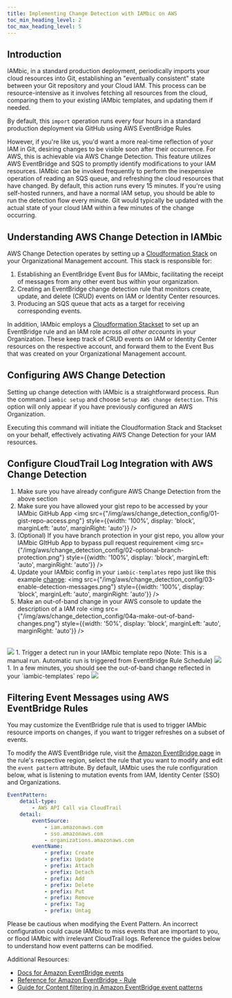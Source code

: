 ```yaml
---
title: Implementing Change Detection with IAMbic on AWS
toc_min_heading_level: 2
toc_max_heading_level: 5
---
```


## Introduction

IAMbic, in a standard production deployment, periodically imports your cloud resources into Git, establishing an "eventually consistent" state
between your Git repository and your Cloud IAM. This process can be resource-intensive as it involves fetching all resources from the cloud,
comparing them to your existing IAMbic templates, and updating them if needed.

By default, this `import` operation runs every four hours
in a standard production deployment via GitHub using AWS EventBridge Rules

However, if you're like us, you'd want a more real-time reflection of your IAM in Git, desiring changes to be visible
soon after their occurrence. For AWS, this is achievable via AWS Change Detection. This feature utilizes AWS EventBridge and
SQS to promptly identify modifications to your IAM resources. IAMbic can be
invoked frequently to perform the inexpensive operation of reading an SQS queue, and refreshing the cloud resources that have changed.
By default, this action runs every 15 minutes. If you're using self-hosted runners, and have a normal IAM setup,
you should be able to run the detection flow every minute. Git would typically be updated with the actual state of your cloud IAM
within a few minutes of the change occurring.

## Understanding AWS Change Detection in IAMbic

AWS Change Detection operates by setting up a [Cloudformation Stack](https://github.com/noqdev/iambic/blob/main/iambic/plugins/v0_1_0/aws/cloud_formation/templates/IdentityRuleDestination.yml)
on your Organizational Management account. This stack is responsible for:

1. Establishing an EventBridge Event Bus for IAMbic, facilitating the receipt of messages from any other event bus within your organization.
2. Creating an EventBridge change detection rule that monitors create, update, and delete (CRUD) events on IAM or Identity Center resources.
3. Producing an SQS queue that acts as a target for receiving corresponding events.

In addition, IAMbic employs a [Cloudformation Stackset](https://github.com/noqdev/iambic/blob/main/iambic/plugins/v0_1_0/aws/cloud_formation/templates/IdentityRuleForwarder.yml)
to set up an EventBridge rule and an IAM role across *all other accounts* in your Organization. These keep track of CRUD events on IAM or Identity Center resources
on the respective account, and forward them to the Event Bus that was created on your Organizational Management account.

## Configuring AWS Change Detection

Setting up change detection with IAMbic is a straightforward process. Run the command `iambic setup` and choose
`Setup AWS change detection`. This option will only appear if you have previously configured an AWS Organization.

Executing this command will initiate the Cloudformation Stack and Stackset on your behalf,
effectively activating AWS Change Detection for your IAM resources.

## Configure CloudTrail Log Integration with AWS Change Detection

1. Make sure you have already configure AWS Change Detection from the above section
1. Make sure you have allowed your gist repo to be accessed by your IAMbic GitHub App
<img src={"/img/aws/change_detection_config/01-gist-repo-access.png"} style={{width: '100%', display: 'block', marginLeft: 'auto', marginRight: 'auto'}} />
1. (Optional) If you have branch protection in your gist repo, you allow your IAMbic GItHub App to bypass pull request requirement
<img src={"/img/aws/change_detection_config/02-optional-branch-protection.png"} style={{width: '100%', display: 'block', marginLeft: 'auto', marginRight: 'auto'}} />
1. Update your IAMbic config in your `iambic-templates` repo just like this example [change](https://github.com/noqdev/iambic-templates-examples/commit/e15442b1275504d5953b83ca1030ad3427468058):
<img src={"/img/aws/change_detection_config/03-enable-detection-messages.png"} style={{width: '100%', display: 'block', marginLeft: 'auto', marginRight: 'auto'}} />
1. Make an out-of-band change in your AWS console to update the description of a IAM role
<img src={"/img/aws/change_detection_config/04a-make-out-of-band-changes.png"} style={{width: '50%', display: 'block', marginLeft: 'auto', marginRight: 'auto'}} />
<br/>
<img src={"/img/aws/change_detection_config/04b-make-out-of-band-changes.png"} style={{width: '50%', display: 'block', marginLeft: 'auto', marginRight: 'auto'}} />
1. Trigger a detect run in your IAMbic template repo (Note: This is a manual run. Automatic run is triggered from EventBridge Rule Schedule)
<img src={"/img/aws/change_detection_config/05-run-detect-action.png"} style={{width: '100%', display: 'block', marginLeft: 'auto', marginRight: 'auto'}} />
1. In a few minutes, you should see the out-of-band change reflected in your `iambic-templates` repo
<img src={"/img/aws/change_detection_config/06-detect-result.png"} style={{width: '100%', display: 'block', marginLeft: 'auto', marginRight: 'auto'}} />

## Filtering Event Messages using AWS EventBridge Rules
You may customize the EventBridge rule that is used to trigger IAMbic resource imports on changes, if you want
to trigger refreshes on a subset of events.

To modify the AWS EventBridge rule, visit the [Amazon EventBridge page](https://us-east-1.console.aws.amazon.com/events/home?region=us-east-1#/rules)
in the rule's respective region, select the rule that you want to modify and edit the `event pattern` attribute.
By default, IAMbic uses the rule configuration below, what is listening to mutation events from IAM, Identity Center (SSO) and Organizations.

```yaml
EventPattern:
    detail-type:
        - AWS API Call via CloudTrail
    detail:
        eventSource:
            - iam.amazonaws.com
            - sso.amazonaws.com
            - organizations.amazonaws.com
        eventName:
            - prefix: Create
            - prefix: Update
            - prefix: Attach
            - prefix: Detach
            - prefix: Add
            - prefix: Delete
            - prefix: Put
            - prefix: Remove
            - prefix: Tag
            - prefix: Untag
```
Please be cautious when modifying the Event Pattern.
An incorrect configuration could cause IAMbic to miss events that are important to you, or flood IAMbic with irrelevant CloudTrail logs.
Reference the guides below to understand how event patterns can be modified.

Additional Resources:
- [Docs for Amazon EventBridge events](https://docs.aws.amazon.com/eventbridge/latest/userguide/eb-events.html)
- [Reference for Amazon EventBridge - Rule ](https://docs.aws.amazon.com/AWSCloudFormation/latest/UserGuide/aws-resource-events-rule.html)
- [Guide for Content filtering in Amazon EventBridge event patterns](https://docs.aws.amazon.com/eventbridge/latest/userguide/eb-event-patterns-content-based-filtering.html)

